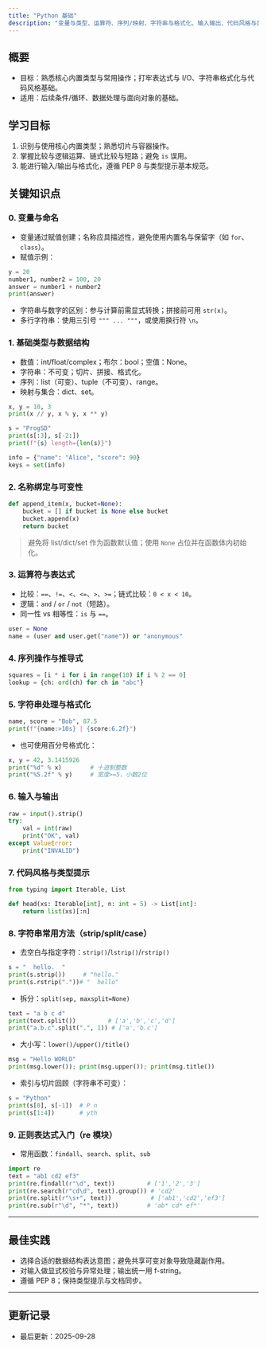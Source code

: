 ```yaml
---
title: "Python 基础"
description: "变量与类型、运算符、序列/映射、字符串与格式化、输入输出、代码风格与类型提示"
---
```


## 概要
- 目标：熟悉核心内置类型与常用操作；打牢表达式与 I/O、字符串格式化与代码风格基础。
- 适用：后续条件/循环、数据处理与面向对象的基础。

## 学习目标
1. 识别与使用核心内置类型；熟悉切片与容器操作。
2. 掌握比较与逻辑运算、链式比较与短路；避免 `is` 误用。
3. 能进行输入/输出与格式化，遵循 PEP 8 与类型提示基本规范。

## 关键知识点

### 0. 变量与命名
- 变量通过赋值创建；名称应具描述性，避免使用内置名与保留字（如 `for`、`class`）。
- 赋值示例：
```python
y = 20
number1, number2 = 100, 20
answer = number1 + number2
print(answer)
```
- 字符串与数字的区别：参与计算前需显式转换；拼接前可用 `str(x)`。
- 多行字符串：使用三引号 `""" ... """`，或使用换行符 `\n`。

### 1. 基础类型与数据结构
- 数值：int/float/complex；布尔：bool；空值：None。
- 字符串：不可变；切片、拼接、格式化。
- 序列：list（可变）、tuple（不可变）、range。
- 映射与集合：dict、set。
```python
x, y = 10, 3
print(x // y, x % y, x ** y)

s = "ProgSD"
print(s[:3], s[-2:])
print(f"{s} length={len(s)}")

info = {"name": "Alice", "score": 90}
keys = set(info)
```

### 2. 名称绑定与可变性
```python
def append_item(x, bucket=None):
    bucket = [] if bucket is None else bucket
    bucket.append(x)
    return bucket
```
> 避免将 list/dict/set 作为函数默认值；使用 `None` 占位并在函数体内初始化。

### 3. 运算符与表达式
- 比较：`==`、`!=`、`<`、`<=`、`>`、`>=`；链式比较：`0 < x < 10`。
- 逻辑：`and` / `or` / `not`（短路）。
- 同一性 vs 相等性：`is` 与 `==`。
```python
user = None
name = (user and user.get("name")) or "anonymous"
```

### 4. 序列操作与推导式
```python
squares = [i * i for i in range(10) if i % 2 == 0]
lookup = {ch: ord(ch) for ch in "abc"}
```

### 5. 字符串处理与格式化
```python
name, score = "Bob", 87.5
print(f"{name:>10s} | {score:6.2f}")
```
- 也可使用百分号格式化：
```python
x, y = 42, 3.1415926
print("%d" % x)        # 十进制整数
print("%5.2f" % y)     # 宽度>=5，小数2位
```

### 6. 输入与输出
```python
raw = input().strip()
try:
    val = int(raw)
    print("OK", val)
except ValueError:
    print("INVALID")
```

### 7. 代码风格与类型提示
```python
from typing import Iterable, List

def head(xs: Iterable[int], n: int = 5) -> List[int]:
    return list(xs)[:n]
```

### 8. 字符串常用方法（strip/split/case）
- 去空白与指定字符：`strip()`/`lstrip()`/`rstrip()`
```python
s = "  hello.  "
print(s.strip())     # "hello."
print(s.rstrip("."))# "  hello"
```
- 拆分：`split(sep, maxsplit=None)`
```python
text = "a b c d"
print(text.split())         # ['a','b','c','d']
print("a.b.c".split(".", 1)) # ['a','b.c']
```
- 大小写：`lower()/upper()/title()`
```python
msg = "Hello WORLD"
print(msg.lower()); print(msg.upper()); print(msg.title())
```
- 索引与切片回顾（字符串不可变）：
```python
s = "Python"
print(s[0], s[-1])  # P n
print(s[1:4])       # yth
```

### 9. 正则表达式入门（re 模块）
- 常用函数：`findall`、`search`、`split`、`sub`
```python
import re
text = "ab1 cd2 ef3"
print(re.findall(r"\d", text))         # ['1','2','3']
print(re.search(r"cd\d", text).group()) # 'cd2'
print(re.split(r"\s+", text))           # ['ab1','cd2','ef3']
print(re.sub(r"\d", "*", text))        # 'ab* cd* ef*'
```

---

## 最佳实践
- 选择合适的数据结构表达意图；避免共享可变对象导致隐藏副作用。
- 对输入做显式校验与异常处理；输出统一用 f-string。
- 遵循 PEP 8；保持类型提示与文档同步。

---

## 更新记录
- 最后更新：2025-09-28
